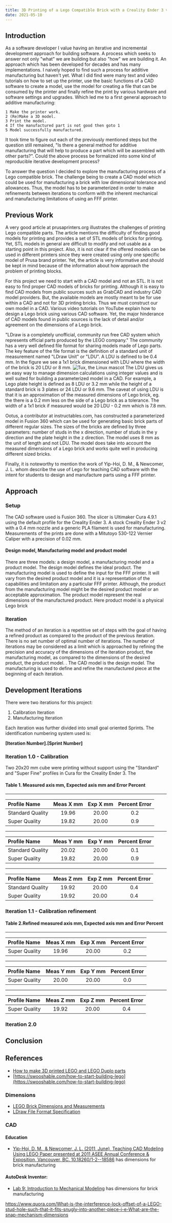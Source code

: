 ```yaml
---
title: 3D Printing of a Lego Compatible Brick with a Creality Ender 3 v2 using an Iterative and Incremental Development Approach 
date: 2021-05-10
---
```


## Introduction

As a software developer I value having an iterative and incremental development approach for building software. A process which seeks to answer not only "what" we are building but also "how" we are building it. An approach which has been developed for decades and has many implementations. I naively hoped to find such a process for additive manufacturing but haven't yet. What I did find were many text and video tutorials on how to set up the printer, use the basic functions of a CAD software to create a model, use the model for creating a file that can be consumed by the printer and finally refine the print by various hardware and software settings and upgrades. Which led me to a first general approach to additive manufacturing:

    1 Make the printer work.
    2 (Re)Make a 3D model.
    3 Print the model.
    4 If the manufactured part is not good then goto 1
    5 Model successfully manufactured.

It took time to figure out each of the previously mentioned steps but the question still remained, "Is there a general method for additive manufacturing that will help to produce a part which will be assembled with other parts?". Could the above process be formalized into some kind of reproducible iterative development process?

To answer the question I decided to explore the manufacturing process of a Lego compatible brick. The challenge being to create a CAD model which could be used for manufacturing a brick with low dimensional tolerance and allowances. Thus, the model has to be parameterized in order to make refinements between iterations to conform with the inherent mechanical and manufacturing limitations of using an FFF printer.

## Previous Work

A very good article at prusaprinters.org illustrates the challenges of printing Lego compatible parts. The article mentions the difficulty of finding good models for printing and provides a set of STL models of bricks for printing. Yet, STL models in general are difficult to modify and not usable as a starting point in this project.  Also, it is not clear if the offered models can be used in different printers since they were created using only one specific model of Prusa brand printer. Yet, the article is very informative and should be kept in mind because of the information about how approach the problem of printing blocks.

For this project we need to start with a CAD model and not an STL. It is not easy to find proper CAD models of bricks for printing. Although it is easy to find CAD models from public sources such as GrabCAD and industry CAD model providers. But, the available models are mostly meant to be for use within a CAD and not for 3D printing bricks. Thus we must construct our own model in a CAD. Various video tutorials on YouTube explain how to design a Lego brick using various CAD software. Yet, the major hinderance of CAD models found in public sources is the lack of detail and/or agreement on the dimensions of a Lego brick.

"LDraw is a completely unofficial, community run free CAD system which represents official parts produced by the LEGO company." The community has a very well defined file format for sharing models made of Lego parts. The key feature of the file format is the definition of a standard unit of measurement named "LDraw Unit" or "LDU". A LDU is defined to be 0.4 mm. In the figure we see a 1x1 brick dimensioned with LDU where the width of the brick is 20 LDU or 8 mm. ![Tux, the Linux mascot](../assets/dim.png) The LDU gives us an easy way to manage dimension calculations using integer values and is well suited for building a parameterized model in a CAD. For example, a Lego plate height is defined as 8 LDU or 3.2 mm while the height of a standard brick is 3 plates or 24 LDU or 9.6 mm. The caveat of using LDU is that it is an approximation of the measured dimensions of Lego brick, eg. the there is a 0.2 mm less on the side of a Lego brick as a tolerance. The width of a 1x1 brick if measured would be 20 LDU - 0.2 mm which is 7.8 mm.

Ootus, a contributor at instructables.com, has constructed a parameterized model in Fusion 360 which can be used for generating basic brick parts of different regular sizes. The sizes of the bricks are defined by three parameters: number of studs in the x direction, number of studs in the y direction and the plate height in the z direction. The model uses 8 mm as the unit of length and not LDU. The model does take into account the measured dimensions of a Lego brick and works quite well in producing different sized bricks.

 Finally, it is noteworthy to mention the work of Yip-Hoi, D. M., & Newcomer, J. L. whom describe the use of Lego for teaching CAD software with the intent for students to design and manufacture parts using a FFF printer.

## Approach

### Setup

The CAD software used is Fusion 360. The slicer is Ultimaker Cura 4.9.1 using the default profile for the Creality Ender 3. A stock Creality Ender 3 v2 with a 0.4 mm nozzle and a generic PLA filament is used for manufacturing.  Measurements of the prints are done with a Mitutoyo 530-122 Vernier Caliper with a precision of 0.02 mm. 

#### Design model, Manufacturing model and product model

There are three models: a design model, a manufacturing model and a product model. The design model defines the ideal product. The manufacturing model is used to define the input for the FFF printer. It will vary from the desired product model and it is a representation of the capabilities and limitation any a particular FFF printer.  Although, the product from the manufacturing model might be the desired product model or an acceptable approximation. The product model represent the real dimensions of the manufactured product. Here product model is a physical Lego brick

### Iteration

The method of an iteration is a repetitive set of steps with the goal of having a refined product as compared to the product of the previous iteration. There is no set number of optimal number of iterations. The number of iterations may be considered as a limit which is approached by refining the precision and accuracy of the dimensions of the iteration product, the manufacturing model, as compared to the dimensions of the  desired product, the product model. . The CAD model is the design model. The manufacturing is used to define and refine the manufactured piece at the beginning of each iteration.

## Development Iterations

There were two iterations for this project:
1. Calibration Iteration
2. Manufacturing Iteration

Each iteration was further divided into small goal oriented Sprints. The identification numbering system used is: 

__[Iteration Number].[Sprint Number]__

### Iteration 1.0 - Calibration

Two 20x20 mm cube were printing without support using the "Standard" and "Super Fine" profiles in Cura for the Creality Ender 3. The 

#### Table 1. Measured axis mm, Expected axis mm and Error Percent 
___
| Profile Name     | Meas X mm      | Exp X mm    | Percent Error |
|:-----------------|:-------------:|:------------:|:-------------:|
| Standard Quality | 19.96         | 20.00        | 0.2           |
| Super Quality    | 19.82         | 20.00        | 0.9           |
___
| Profile Name     | Meas Y mm      | Exp Y mm    | Percent Error |
|:-----------------|:-------------:|:------------:|:-------------:|
| Standard Quality | 20.02         | 20.00        | 0.1           |
| Super Quality    | 19.82         | 20.00        | 0.9           |
___
| Profile Name     | Meas Z mm      | Exp Z mm    | Percent Error |
|:-----------------|:-------------:|:------------:|:-------------:|
| Standard Quality | 19.92         | 20.00        | 0.4           |
| Super Quality    | 19.92         | 20.00        | 0.4           |


### Iteration 1.1 - Calibration refinement

#### Table 2.Refined measured axis mm, Expected axis mm and Error Percent 
___
| Profile Name     | Meas X mm      | Exp X mm    | Percent Error |
|:-----------------|:-------------:|:------------:|:-------------:|
| Super Quality    | 19.96         | 20.00        | 0.2           |
___
| Profile Name     | Meas Y mm      | Exp Y mm    | Percent Error |
|:-----------------|:-------------:|:------------:|:-------------:|
| Super Quality    | 20.00         | 20.00        | 0.0          |
___
| Profile Name     | Meas Z mm      | Exp Z mm    | Percent Error |
|:-----------------|:-------------:|:------------:|:-------------:|
| Super Quality    | 19.92         | 20.00        | 0.4           |

### Iteration 2.0



## Conclusion

## References

- [How to make 3D printed LEGO and LEGO Duplo parts](https://blog.prusaprinters.org/how-to-make-3d-printed-lego-and-lego-duplo-parts_31741/)
- [https://swooshable.com/how-to-start-building-lego](https://swooshable.com/how-to-start-building-lego)

### Dimensions

- [LEGO Brick Dimensions and Measurements](http://www.bartneck.de/2019/04/21/lego-brick-dimensions-and-measurements/)
- [LDraw File Format Specification](https://www.ldraw.org/article/218.html)

### CAD

#### Education
- [Yip-Hoi, D. M., & Newcomer, J. L. (2011, June), Teaching CAD Modeling Using
LEGO Paper presented at 2011 ASEE Annual Conference & Exposition, Vancouver, BC.
10.18260/1-2--18586](https://peer.asee.org/teaching-cad-modeling-using-lego) has dimensions for brick manufacturing

#### AutoDesk Inventor:
- [Lab 9: Introduction to Mechanical Modeling](http://www.sze.hu/~kocsisz/kiberfizikai%20rendszerek/09-MechanicalModeling.pdf) has dimensions for brick manufacturing

https://www.quora.com/What-is-the-interference-lock-offset-of-a-LEGO-stud-hole-such-that-it-fits-snugly-into-another-piece-i-e-What-are-the-snap-mechanism-dimensions
